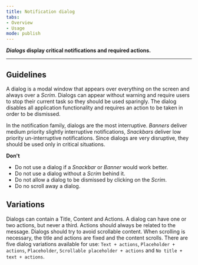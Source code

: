 ```yaml
---
title: Notification dialog 
tabs: 
- Overview
- Usage
mode: publish
---
```



***Dialogs* display critical notifications and required actions.**
<!--One to two sentences as an introduction to the component-->

***

## Guidelines
<!--List how to use it, sizes, widths, grid interactions, color allowances -->

A dialog is a modal window that appears over everything on the screen and always over a *Scrim*. Dialogs can appear without warning and require users to stop their current task so they should be used sparingly. The dialog disables all application functionality and requires an action to be taken in order to be dismissed. 

In the notification family, dialogs are the most interruptive. *Banners* deliver medium priority slightly interruptive notifications, *Snackbars* deliver low priority un-interruptive notifications. Since dialogs are very disruptive, they should be used only in critical situations. 


**Don't** 
<!--Bullet point list if needed -->

* Do not use a dialog if a *Snackbar* or *Banner* would work better. 
* Do not use a dialog without a *Scrim* behind it. 
* Do not allow a dialog to be dismissed by clicking on the *Scrim*. 
* Do no scroll away a dialog. 


## Variations 
<!--One ### heading per frame in Figma, explaining each component in that frame. One 'content' section per variation if needed -->

Dialogs can contain a Title, Content and Actions. A dialog can have one or two actions, but never a third. Actions should always be related to the message. Dialogs should try to avoid scrollable content. When scrolling is necessary, the title and actions are fixed and the content scrolls. There are five dialog variations available for use: `Text + actions`, `Placeholder + actions`, `Placeholder`, `Scrollable placeholder + actions` and `No title + text + actions`.

<Embed url="https://www.figma.com/file/0bGXR2sCwMVSDNyyzu5BXrO5/UI%E2%80%94User-Interface?node-id=2725%3A198" />
